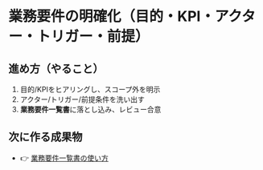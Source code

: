 
# 業務要件の明確化（目的・KPI・アクター・トリガー・前提）

## 進め方（やること）
1. 目的/KPIをヒアリングし、スコープ外を明示
2. アクター/トリガー/前提条件を洗い出す
3. **業務要件一覧書**に落とし込み、レビュー合意

## 次に作る成果物
- 👉 [業務要件一覧書の使い方](/docs/requirements/templates/business-requirements-list)
